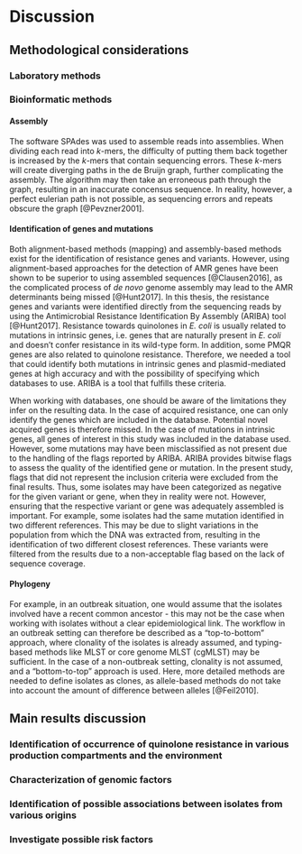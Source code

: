 # Discussion

## Methodological considerations

### Laboratory methods
<!-- NORM-VET methods, why are they used? -->

### Bioinformatic methods
<!-- why did you use the methods you chose? -->
<!-- how did they perform? -->

#### Assembly
The software SPAdes was used to assemble reads into assemblies. When dividing each read into _k_-mers, the difficulty of putting them back together is increased by the _k_-mers that contain sequencing errors. These _k_-mers will create diverging paths in the de Bruijn graph, further complicating the assembly. The algorithm may then take an erroneous path through the graph, resulting in an inaccurate concensus sequence. In reality, however, a perfect eulerian path is not possible, as sequencing errors and repeats obscure the graph [@Pevzner2001].


#### Identification of genes and mutations
Both alignment-based methods (mapping) and assembly-based methods exist for the identification of resistance genes and variants. However, using alignment-based approaches for the detection of AMR genes have been shown to be superior to using assembled sequences [@Clausen2016], as the complicated process of _de novo_ genome assembly may lead to the AMR determinants being missed [@Hunt2017].
In this thesis, the resistance genes and variants were identified directly from the sequencing reads by using the Antimicrobial Resistance Identification By Assembly (ARIBA) tool [@Hunt2017]. Resistance towards quinolones in _E. coli_ is usually related to mutations in intrinsic genes, i.e. genes that are naturally present in _E. coli_ and doesn't confer resistance in its wild-type form. In addition, some PMQR genes are also related to quinolone resistance. Therefore, we needed a tool that could identify both mutations in intrinsic genes and plasmid-mediated genes at high accuracy and with the possibility of specifying which databases to use. ARIBA is a tool that fulfills these criteria.

When working with databases, one should be aware of the limitations they infer on the resulting data. In the case of acquired resistance, one can only identify the genes which are included in the database. Potential novel acquired genes is therefore missed. In the case of mutations in intrinsic genes, all genes of interest in this study was included in the database used. However, some mutations may have been misclassified as not present due to the handling of the flags reported by ARIBA. ARIBA provides bitwise flags to assess the quality of the identified gene or mutation. In the present study, flags that did not represent the inclusion criteria were excluded from the final results. Thus, some isolates may have been categorized as negative for the given variant or gene, when they in reality were not. However, ensuring that the respective variant or gene was adequately assembled is important. For example, some isolates had the same mutation identified in two different references. This may be due to slight variations in the population from which the DNA was extracted from, resulting in the identification of two different closest references. These variants were filtered from the results due to a non-acceptable flag based on the lack of sequence coverage.

#### Phylogeny
For example, in an outbreak situation, one would assume that the isolates involved have a recent common ancestor - this may not be the case when working with isolates without a clear epidemiological link. The workflow in an outbreak setting can therefore be described as a "top-to-bottom" approach, where clonality of the isolates is already assumed, and typing-based methods like MLST or core genome MLST (cgMLST) may be sufficient. In the case of a non-outbreak setting, clonality is not assumed, and a "bottom-to-top" approach is used. Here, more detailed methods are needed to define isolates as clones, as allele-based methods do not take into account the amount of difference between alleles [@Feil2010].



## Main results discussion

### Identification of occurrence of quinolone resistance in various production compartments and the environment

### Characterization of genomic factors

### Identification of possible associations between isolates from various origins

### Investigate possible risk factors




